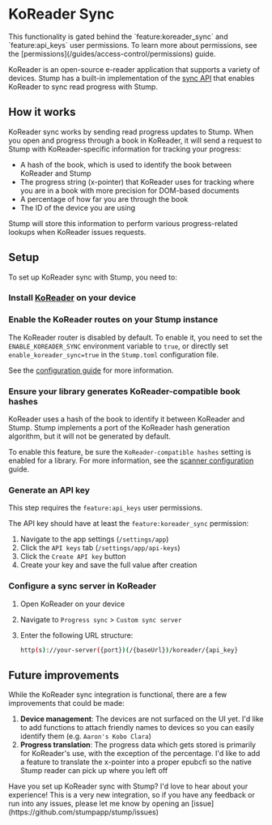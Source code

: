 
# KoReader Sync

<Callout emoji="🔐">
	This functionality is gated behind the `feature:koreader_sync` and `feature:api_keys` user
	permissions. To learn more about permissions, see the
	[permissions](/guides/access-control/permissions) guide.
</Callout>

KoReader is an open-source e-reader application that supports a variety of devices. Stump has a built-in implementation of the [sync API](https://github.com/koreader/koreader-sync-server) that enables KoReader to sync read progress with Stump.

## How it works

KoReader sync works by sending read progress updates to Stump. When you open and progress through a book in KoReader, it will send a request to Stump with KoReader-specific information for tracking your progress:

- A hash of the book, which is used to identify the book between KoReader and Stump
- The progress string (x-pointer) that KoReader uses for tracking where you are in a book with more precision for DOM-based documents
- A percentage of how far you are through the book
- The ID of the device you are using

Stump will store this information to perform various progress-related lookups when KoReader issues requests.

## Setup

To set up KoReader sync with Stump, you need to:

<Steps>

### Install [KoReader](https://koreader.rocks/) on your device

### Enable the KoReader routes on your Stump instance

The KoReader router is disabled by default. To enable it, you need to set the `ENABLE_KOREADER_SYNC` environment variable to `true`, or directly set `enable_koreader_sync=true` in the `Stump.toml` configuration file.

See the [configuration guide](/guides/configuration/server-options) for more information.

### Ensure your library generates KoReader-compatible book hashes

KoReader uses a hash of the book to identify it between KoReader and Stump. Stump implements a port of the KoReader hash generation algorithm, but it will not be generated by default.

To enable this feature, be sure the `KoReader-compatible hashes` setting is enabled for a library. For more information, see the [scanner configuration](/guides/basics/scanner) guide.

### Generate an API key

<Callout emoji="🔐">This step requires the `feature:api_keys` user permissions.</Callout>

The API key should have at least the `feature:koreader_sync` permission:

1. Navigate to the app settings (`/settings/app`)
2. Click the `API keys` tab (`/settings/app/api-keys`)
3. Click the `Create API key` button
4. Create your key and save the full value after creation

### Configure a sync server in KoReader

1. Open KoReader on your device
2. Navigate to `Progress sync` > `Custom sync server`
3. Enter the following URL structure:

   ```bash
   http(s)://your-server({port})(/{baseUrl})/koreader/{api_key}
   ```

</Steps>

## Future improvements

While the KoReader sync integration is functional, there are a few improvements that could be made:

1. **Device management**: The devices are not surfaced on the UI yet. I'd like to add functions to attach friendly names to devices so you can easily identify them (e.g. `Aaron's Kobo Clara`)
2. **Progress translation**: The progress data which gets stored is primarily for KoReader's use, with the exception of the percentage. I'd like to add a feature to translate the x-pointer into a proper epubcfi so the native Stump reader can pick up where you left off

<Callout emoji="🚀">
	Have you set up KoReader sync with Stump? I'd love to hear about your experience! This is a very
	new integration, so if you have any feedback or run into any issues, please let me know by opening
	an [issue](https://github.com/stumpapp/stump/issues)
</Callout>
